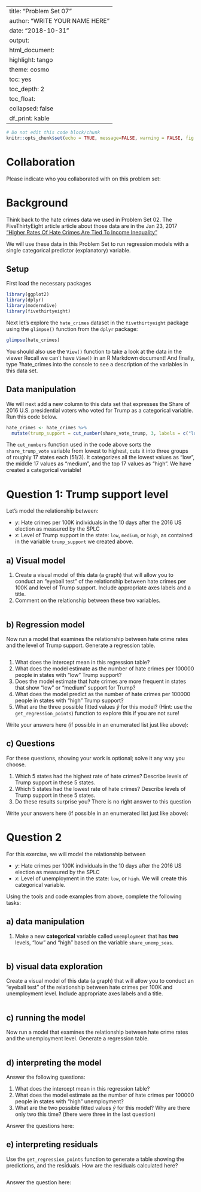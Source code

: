 
---
title: "Problem Set 07"
author: "WRITE YOUR NAME HERE"
date: "2018-10-31"
output:
  html_document:
    highlight: tango
    theme: cosmo
    toc: yes
    toc_depth: 2
    toc_float:
      collapsed: false
    df_print: kable
---

```r
# Do not edit this code block/chunk
knitr::opts_chunk$set(echo = TRUE, message=FALSE, warning = FALSE, fig.width = 16/2, fig.height = 9/2)
```

# Collaboration {-}

Please indicate who you collaborated with on this problem set: 



# Background {-}

Think back to the hate crimes data we used in Problem Set 02. The FiveThirtyEight article article about those data are in the Jan 23, 2017  ["Higher Rates Of Hate Crimes Are Tied To Income
Inequality"](https://fivethirtyeight.com/features/higher-rates-of-hate-crimes-are-tied-to-income-inequality/)

We will use these data in this Problem Set to run regression models with a single categorical predictor (explanatory) variable. 

## Setup

First load the necessary packages 

```r
library(ggplot2)
library(dplyr)
library(moderndive)
library(fivethirtyeight)
```


Next let's explore the `hate_crimes` dataset in the `fivethirtyeight` package using the `glimpse()` function from the `dplyr` package:

```r
glimpse(hate_crimes)
```

You should also use the `View()` function to take a look at the data in the viewer Recall we can't have `View()` in an R Markdown document! And finally, type ?hate_crimes into the console to see a description of the variables in this data set. 

## Data manipulation

We will next add a new column to this data set that expresses the Share of 2016 U.S. presidential voters who voted for Trump as a categorical variable. Run this code below. 

```r
hate_crimes <- hate_crimes %>% 
  mutate(trump_support = cut_number(share_vote_trump, 3, labels = c("low", "medium", "high")))
```

The `cut_numbers` function used in the code above sorts the `share_trump_vote` variable from lowest to highest,  cuts it into three groups of roughly 17 states each (51/3). It categorizes all the lowest values as "low", the middle 17 values as "medium", and the top 17 values as "high". We have created a categorical variable! 


# Question 1: Trump support level

Let's model the relationship between:

* $y$: Hate crimes per 100K individuals in the 10 days after the 2016 US election as measured by the SPLC
* $x$: Level of Trump support in the state: `low`, `medium`, or `high`, as contained in the variable `trump_support` we created above.

## a) Visual model

1. Create a visual model of this data (a graph) that will allow you to conduct an "eyeball test" of the relationship between hate crimes per 100K and level of Trump support. Include appropriate axes labels and a title.
1. Comment on the relationship between these two variables.

```r

```

## b) Regression model

Now run a model that examines the relationship between hate crime rates and the level of Trump support. Generate a regression table.

```r

```

1. What does the intercept mean in this regression table?
1. What does the model estimate as the number of hate crimes per 100000 people in states with  "low" Trump support?
1. Does the model estimate that hate crimes are more frequent in states that show "low" or "medium" support for Trump?
1. What does the model predict as the number of hate crimes per 100000 people in states with  "high" Trump support?
1. What are the three possible fitted values $\widehat{y}$ for this model? (Hint: use the `get_regression_points`) function to explore this if you are not sure!

Write your answers here (if possible in an enumerated list just like above): 


## c) Questions

For these questions, showing your work is optional; solve it any way you choose. 

1. Which 5 states had the highest rate of hate crimes? Describe levels of Trump support in these 5 states.
1. Which 5 states had the lowest rate of hate crimes? Describe levels of Trump support in these 5 states.
1. Do these results surprise you? There is no right answer to this question

Write your answers here (if possible in an enumerated list just like above): 



# Question 2

For this exercise, we will model the relationship between 

* $y$: Hate crimes per 100K individuals in the 10 days after the 2016 US election as measured by the SPLC
* $x$: Level of unemployment in the state: `low`, or `high`. We will create this categorical variable. 

Using the tools and code examples from above, complete the following tasks:

## a) data manipulation

1. Make a new **categorical** variable called `unemployment` that has **two** levels, "low" and "high" based on the variable `share_unemp_seas`. 

```r

```

## b) visual data exploration 

Create a visual model of this data (a graph) that will allow you to conduct an "eyeball test" of the relationship between hate crimes per 100K and unemployment level. Include appropriate axes labels and a title.

```r

```

## c) running the model

Now run a model that examines the relationship between hate crime rates and the unemployment level. Generate a regression table.

```r

```

## d) interpreting the model

Answer the following questions:

1. What does the intercept mean in this regression table?
1. What does the model estimate as the number of hate crimes per 100000 people in states with  "high" unemployment?
1. What are the two possible fitted values $\widehat{y}$ for this model? Why are there only two this time? (there were three in the last question)

Answer the questions here:


## e) interpreting residuals

Use the `get_regression_points` function to generate a table showing the predictions, and the residuals. How are the residuals calculated here? 


```r

```

Answer the question here: 


